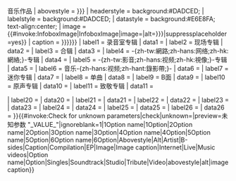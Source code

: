 {{Infobox
| above      = <span class="fn">{{#if:{{{Artist|}}}|{{{Artist}}}|{{PAGENAMEBASE}}}}音乐作品</span>
| abovestyle = {{{abovestyle|{{{Abovestyle|}}}}}}
| headerstyle  = background:#DADCED;
| labelstyle  = background:#DADCED;
| datastyle   = background:#E6E8FA; text-align:center;
| image      = {{#invoke:InfoboxImage|InfoboxImage|image={{{Image|}}}|alt={{{alt|{{{Alt|}}}}}}|suppressplaceholder=yes}}
| caption    = {{{image caption|{{{Image caption|{{{Caption|}}}}}}}}}
| label1 = 录音室专辑
| data1 = {{{Studio|}}}
| label2 = 现场专辑
| data2 = {{{Live|}}}
| label3 = 合辑
| data3 = {{{Compilation|}}}
| label4 = -{zh-tw:網路;zh-hans:网络;zh-hk:網絡;}-专辑
| data4 = {{{Internet|}}}
| label5 = -{zh-tw:影音;zh-hans:视频;zh-hk:視像;}-专辑
| data5 = {{{Video|}}}
| label6 = 音乐-{zh-hans:视频;zh-hant:錄影帶;}-
| data6 = {{{Music videos|}}}
| label7 = 迷你专辑
| data7 = {{{EP|}}}
| label8 = 单曲
| data8 = {{{Singles|}}}
| label9 = B面
| data9 = {{{B-sides|}}}
| label10 = 原声专辑
| data10 = {{{Soundtrack|}}}
| label11 = 致敬专辑
| data11 = {{{Tribute|}}}

| label20    = {{{Option name|}}}
| data20     = {{{Option|}}}
| label21    = {{{1Option name|}}}
| data21     = {{{1Option|}}}
| label22    = {{{2Option name|}}}
| data22     = {{{2Option|}}}
| label23    = {{{3Option name|}}}
| data23     = {{{3Option|}}}
| label24    = {{{4Option name|}}}
| data24     = {{{4Option|}}}
| label25    = {{{5Option name|}}}
| data25     = {{{5Option|}}}
| label26    = {{{6Option name|}}}
| data26     = {{{6Option|}}}
}}{{#invoke:Check for unknown parameters|check|unknown={{main other|[[Category:在infobox artist discography使用未知参数的页面|_VALUE_{{PAGENAME}}]]}}|preview=未知参数 "_VALUE_"|ignoreblank=1|1Option name|1Option|2Option name|2Option|3Option name|3Option|4Option name|4Option|5Option name|5Option|6Option name|6Option|Abovestyle|Alt|Artist|B-sides|Caption|Compilation|EP|Image|Image caption|Internet|Live|Music videos|Option name|Option|Singles|Soundtrack|Studio|Tribute|Video|abovestyle|alt|image caption}}<noinclude>
{{documentation}}<!-- PLEASE ADD CATEGORIES TO THE /doc SUBPAGE AND INTERWIKIS TO Wikidata -->
</noinclude>